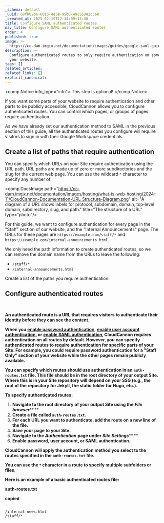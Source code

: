 ```yaml
---
_schema: default
_uuid: 68fb82b6-6016-4e5e-95b0-49856982c368
_created_at: 2025-02-19T12:34:09+13:00
title: Configure SAML authenticated routes
nav_title: Configure SAML authenticated routes
order: 4
published: true
image: >-
  https://cc-dam.imgix.net/documentation/images/guides/google-saml-guide/CloudCannon-Documentation-Google-SAML-Guide.png
description: >-
  Configure authenticated routes to only require authentication on some parts of
  your website.
tags: []
related_articles:
related_links: []
explicit_canonical:
---
```

<comp.Notice info_type="info">
  This step is optional!
</comp.Notice>

If you want some parts of your website to require authentication and other parts to be publicly accessible, CloudCannon allows you to configure authenticated routes. You can control which pages, or groups of pages require authentication.

As we have already set our authentication method to SAML in the previous section of this guide, all the authenticated routes you configure will require visitors to sign in with their Google Workspace credentials.

## Create a list of paths that require authentication

You can specify which URLs on your Site require authentication using the URL path. URL paths are made up of zero or more subdirectories and the slug for the current web page. You can use the wildcard `*` character to specify any number of

<comp.DocsImage path="https://cc-dam.imgix.net/documentation/images/hosting/what-is-web-hosting/2024-11/CloudCannon-Documentation-URL-Structure-Diagram.png" alt="A diagram of a URL shows labels for protocol, subdomain, domain, top-level domain, subdirectory, slug, and path." title="The structure of a URL" type="photo"/>

For this guide, we want to configure authentication for every page in the "Staff" section of our website, and the "Internal Announcements" page. The URLs for these pages are `https://example.com/staff/*` and `https://example.com/internal-announcements.html`.

We only need the path information to create authenticated routes, so we can remove the domain name from the URLs to leave the following:

* `/staff/*`
* `/internal-announcements.html`

Create a list of the paths you require authentication

## Configure authenticated routes

&nbsp;

**An authenticated route is a URL that requires visitors to authenticate their identity before they can see the content.**

**When you** [**enable password authentication**](https://cloudcannon.com/documentation/articles/enable-password-authentication/)**,** [**enable user account authentication**](https://cloudcannon.com/documentation/articles/enable-user-account-authentication/)**, or** [**enable SAML authentication**](https://cloudcannon.com/documentation/articles/enable-saml-authentication/)**, CloudCannon requires authentication on all routes by default. However, you can specify authenticated routes to require authentication for specific parts of your Site. For example, you could require password authentication for a "Staff Only" section of your website while the other pages remain publicly available.**

**You can specify which routes should use authentication in an `auth-routes.txt` file. This file should be in the root directory of your output Site. Where this is in your Site repository will depend on your SSG (e.g., the root of the repository for Jekyll, the static folder for Hugo, etc.).**

**To specify authenticated routes:**

1. **Navigate to the root directory of your output Site using the** ***File browser***\*\*.\*\*
2. **Create a file called `auth-routes.txt`.**
3. **For each URL you want to authenticate, add the route on a new line of the file.**
4. **Save your page to your Site.**
5. **Navigate to the** ***Authentication*** **page under** ***Site Settings***\*\*.\*\*
6. **Enable password, user account, or SAML authentication.**

**CloudCannon will apply the authentication method you select to the routes specified in the `auth-routes.txt` file.**

**You can use the `*` character in a route to specify multiple subfolders or files.**

**Here is an example of a basic authenticated routes file:**

**auth-routes.txt**

**copied**

```plaintext

/internal-news.html
/staff/*
```